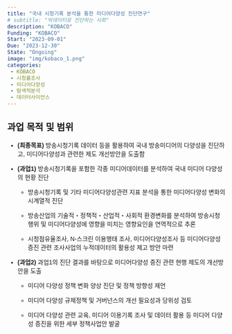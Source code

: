 ```yaml
---
title: "국내 시청기록 분석을 통한 미디어다양성 진단연구"
# subtitle: "빅데이터로 진단하는 사회"
description: "KOBACO"
Funding: "KOBACO"
Start: "2023-09-01"
Due: "2023-12-30"
State: "Ongoing"
image: "img/kobaco_1.png"
categories:
 - KOBACO
 - 시청률조사
 - 미디어다양성
 - 탐색적분석
 - 데이터사이언스
---
```


::: {style="font-family: \"NanumMyeongjo\", sans-serif;"}
## 과업 목적 및 범위

-   **(최종목표)** 방송시청기록 데이터 등을 활용하여 국내 방송미디어의 다양성을 진단하고, 미디어다양성과 관련한 제도 개선방안을 도출함

-   **(과업1)** 방송시청기록을 포함한 각종 미디어데이터를 분석하여 국내 미디어 다양성의 현황 진단

    -   방송시청기록 및 기타 미디어다양성관련 지표 분석을 통한 미디어다양성 변화의 시계열적 진단

    -   방송산업의 기술적‧정책적‧산업적‧사회적 환경변화를 분석하여 방송시청행위 및 미디어다양성에 영향을 미치는 영향요인을 연역적으로 추론

    -   시청점유율조사, N-스크린 이용행태 조사, 미디어다양성조사 등 미디어다양성 증진 관련 조사사업의 누적데이터의 활용성 제고 방안 마련

-   **(과업2)** 과업1의 진단 결과를 바탕으로 미디어다양성 증진 관련 현행 제도의 개선방안을 도출

    -   미디어 다양성 정책 변화 양상 진단 및 정책 방향성 제언

    -   미디어 다양성 규제정책 및 거버넌스의 개선 필요성과 당위성 검토

    -   미디어 다양성 관련 교육, 미디어 이용기록 조사 및 데이터 활용 등 미디어 다양성 증진을 위한 세부 정책사업안 발굴
:::
